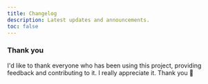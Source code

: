 ```yaml
---
title: Changelog
description: Latest updates and announcements.
toc: false
---
```


### Thank you

I'd like to thank everyone who has been using this project, providing feedback and contributing to it. I really appreciate it. Thank you 🙏
